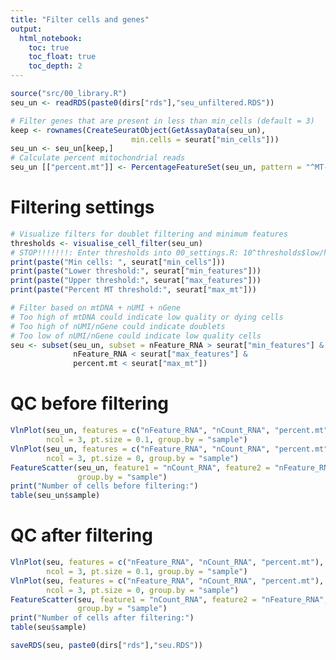 ```yaml
---
title: "Filter cells and genes"
output:
  html_notebook:
    toc: true
    toc_float: true
    toc_depth: 2
---
```



```r
source("src/00_library.R")
seu_un <- readRDS(paste0(dirs["rds"],"seu_unfiltered.RDS"))
```


```r
# Filter genes that are present in less than min_cells (default = 3)
keep <- rownames(CreateSeuratObject(GetAssayData(seu_un),
                           min.cells = seurat["min_cells"]))
seu_un <- seu_un[keep,]
# Calculate percent mitochondrial reads
seu_un [["percent.mt"]] <- PercentageFeatureSet(seu_un, pattern = "^MT-")
```


# Filtering settings
```r
# Visualize filters for doublet filtering and minimum features
thresholds <- visualise_cell_filter(seu_un)
# STOP!!!!!!!: Enter thresholds into 00_settings.R: 10^thresholds$low/high
print(paste("Min cells: ", seurat["min_cells"]))
print(paste("Lower threshold:", seurat["min_features"]))
print(paste("Upper threshold:", seurat["max_features"]))
print(paste("Percent MT threshold:", seurat["max_mt"]))

# Filter based on mtDNA + nUMI + nGene
# Too high of mtDNA could indicate low quality or dying cells
# Too high of nUMI/nGene could indicate doublets
# Too low of nUMI/nGene could indicate low quality cells
seu <- subset(seu_un, subset = nFeature_RNA > seurat["min_features"] & 
              nFeature_RNA < seurat["max_features"] &
              percent.mt < seurat["max_mt"])
```


# QC before filtering
```r
VlnPlot(seu_un, features = c("nFeature_RNA", "nCount_RNA", "percent.mt"),
        ncol = 3, pt.size = 0.1, group.by = "sample")
VlnPlot(seu_un, features = c("nFeature_RNA", "nCount_RNA", "percent.mt"),
        ncol = 3, pt.size = 0, group.by = "sample")
FeatureScatter(seu_un, feature1 = "nCount_RNA", feature2 = "nFeature_RNA",
               group.by = "sample")
print("Number of cells before filtering:")
table(seu_un$sample)
```


# QC after filtering
```r
VlnPlot(seu, features = c("nFeature_RNA", "nCount_RNA", "percent.mt"),
        ncol = 3, pt.size = 0.1, group.by = "sample")
VlnPlot(seu, features = c("nFeature_RNA", "nCount_RNA", "percent.mt"),
        ncol = 3, pt.size = 0, group.by = "sample")
FeatureScatter(seu, feature1 = "nCount_RNA", feature2 = "nFeature_RNA",
               group.by = "sample")
print("Number of cells after filtering:")
table(seu$sample)
```


```r
saveRDS(seu, paste0(dirs["rds"],"seu.RDS"))
```

